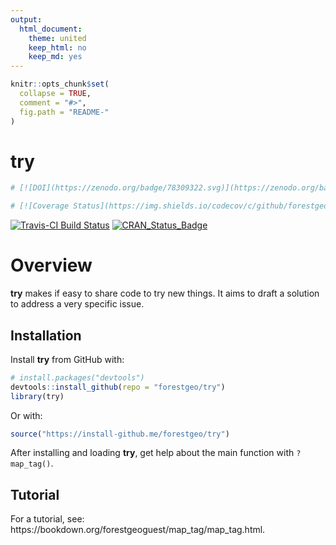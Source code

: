 ```yaml
---
output: 
  html_document:
    theme: united
    keep_html: no
    keep_md: yes
---
```


<!-- Don't edit README.md; instead, edit README.Rmd -->

```r
knitr::opts_chunk$set(
  collapse = TRUE,
  comment = "#>",
  fig.path = "README-"
)
```

# try

```r
# [![DOI](https://zenodo.org/badge/78309322.svg)](https://zenodo.org/badge/latestdoi/78309322)

# [![Coverage Status](https://img.shields.io/codecov/c/github/forestgeo/try/master.svg)](https://codecov.io/github/forestgeo/try?branch=master)
```

[![Travis-CI Build Status](https://travis-ci.org/forestgeo/try.svg?branch=master)](https://travis-ci.org/forestgeo/try) [![CRAN\_Status\_Badge](http://www.r-pkg.org/badges/version/try)](https://cran.r-project.org/package=try)

# Overview

__try__ makes if  easy to share code to try new things. It aims to draft a solution to address a very specific issue.

## Installation

Install __try__ from GitHub with:

```R
# install.packages("devtools")
devtools::install_github(repo = "forestgeo/try")
library(try)
```

Or with:

```R
source("https://install-github.me/forestgeo/try")
```

After installing and loading __try__, get help about the main function with `?map_tag()`.

## Tutorial

For a tutorial, see: https://bookdown.org/forestgeoguest/map_tag/map_tag.html.

